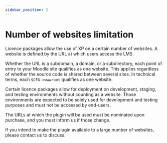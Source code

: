 ```yaml
---
sidebar_position: 2
---
```


# Number of websites limitation

Licence packages allow the use of XP on a certain number of websites. A website is defined by the URL at which users access the LMS.

Whether the URL is a subdomain, a domain, or a subdirectory, each point of entry to your Moodle site qualifies as one website. This applies regardless of whether the source code is shared between several sites. In technical terms, each `$CFG->wwwroot` qualifies as one website.

Certain licence packages allow for deployment on development, staging, and testing environments without counting as a website. Those environments are expected to be solely used for development and testing purposes and must not be accessed by end-users.

The URLs at which the plugin will be used must be nominated upon purchase, and you must inform us if those change.

If you intend to make the plugin available to a large number of websites, please contact us to discuss.

